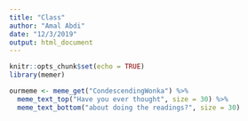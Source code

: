 ```yaml
---
title: "Class"
author: "Amal Abdi"
date: "12/3/2019"
output: html_document
---
```


```r
knitr::opts_chunk$set(echo = TRUE)
library(memer)
```

```r
ourmeme <- meme_get("CondescendingWonka") %>% 
  meme_text_top("Have you ever thought", size = 30) %>% 
  meme_text_bottom("about doing the readings?", size = 30)
```

